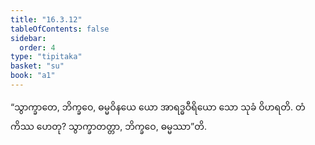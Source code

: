 ```yaml
---
title: "16.3.12"
tableOfContents: false
sidebar:
  order: 4
type: "tipitaka"
basket: "su"
book: "a1"
---
```



<DynamicBreadcrumb />

<Division number="319" book="a1">

<Paragraph number="408" book="a1">
“သွာက္ခာတေ, ဘိက္ခဝေ, ဓမ္မဝိနယေ ယော အာရဒ္ဓဝီရိယော သော သုခံ ဝိဟရတိ. တံ ကိဿ ဟေတု? သွာက္ခာတတ္တာ, ဘိက္ခဝေ, ဓမ္မဿာ”တိ.
</Paragraph>
</Division>